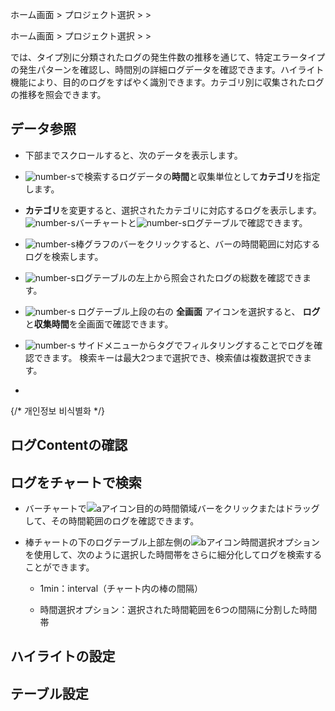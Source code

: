 
<Logroleview />

<Xclude product='aws-log'>

ホーム画面 &gt; プロジェクト選択 &gt; <Cmdname sid="side_log" className="uitext" /> &gt; <Cmdname sid="side_logExplorer" className="uitext" />

</Xclude>

<InDoc product='aws-log'>

ホーム画面 &gt; プロジェクト選択 &gt; <Cmdname sid="side_dashboard" className="uitext" /> &gt; <Cmdname sid="side_logExplorer" className="uitext" />

</InDoc>

<Cmdname sid="side_logExplorer" className="uitext" /> では、タイプ別に分類されたログの発生件数の推移を通じて、特定エラータイプの発生パターンを確認し、時間別の詳細ログデータを確認できます。ハイライト機能により、目的のログをすばやく識別できます。カテゴリ別に収集されたログの推移を照会できます。<Loguimainterm />

<ImgLang img='log-trend.png' desc='ログトレンド'/>

## データ参照

- 下部までスクロールすると、次のデータを表示します。

- ![number-s](/img/number-01.png)で検索するログデータの**時間**と収集単位として**カテゴリ**を指定します。

- **カテゴリ**を変更すると、選択されたカテゴリに対応するログを表示します。![number-s](/img/number-02.png)バーチャートと![number-s](/img/number-03.png)ログテーブルで確認できます。

- ![number-s](/img/number-02.png)棒グラフのバーをクリックすると、バーの時間範囲に対応するログを検索します。 

- ![number-s](/img/number-03.png)ログテーブルの左上から照会されたログの総数を確認できます。 

- ![number-s](/img/number-03.png) ログテーブル上段の右の <LinkImage img='ic-fullscreen.svg' desc='전체 화면 아이콘'/> **全画面** アイコンを選択すると、 **ログ**と**収集時間**を全画面で確認できます。

- ![number-s](/img/number-04.png) サイドメニューからタグでフィルタリングすることでログを確認できます。 検索キーは最大2つまで選択でき、検索値は複数選択できます。

- <Logagentoption />

  <LogCl />

{/* 개인정보 비식별화 */}

<LogDeIdentification />

## ログContentの確認


<Logcontentscheck />

## ログをチャートで検索

<ImgLang img='log-trend-bar.png' desc='ログトレンド棒チャート'/>

- バーチャートで![aアイコン](/img/char-a.svg)目的の時間領域バーをクリックまたはドラッグして、その時間範囲のログを確認できます。 

- 棒チャートの下のログテーブル上部左側の![bアイコン](/img/char-b.svg)時間選択オプションを使用して、次のように選択した時間帯をさらに細分化してログを検索することができます。

  - 1min：interval（チャート内の棒の間隔）

  - 時間選択オプション：選択された時間範囲を6つの間隔に分割した時間帯

## ハイライトの設定


<Loghighlight />

## テーブル設定


<Loguitablesetting />
